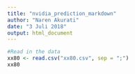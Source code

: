 ```yaml
---
title: "nvidia_prediction_markdown"
author: "Naren Akurati"
date: "3 Juli 2018"
output: html_document
---
```


```r
#Read in the data
xx80 <- read.csv("xx80.csv", sep = ";")
xx80
```
